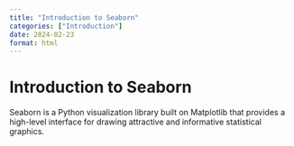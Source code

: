 ```yaml
---
title: "Introduction to Seaborn"
categories: ["Introduction"]
date: 2024-02-23
format: html
---
```


# Introduction to Seaborn  

Seaborn is a Python visualization library built on Matplotlib that provides a high-level interface for drawing attractive and informative statistical graphics.
